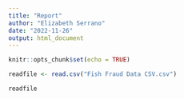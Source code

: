 ```yaml
---
title: "Report"
author: "Elizabeth Serrano"
date: "2022-11-26"
output: html_document
---
```


```r
knitr::opts_chunk$set(echo = TRUE)
```

```r
readfile <- read.csv("Fish Fraud Data CSV.csv")

readfile


```

